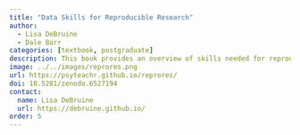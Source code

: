 ```yaml
---
title: "Data Skills for Reproducible Research"
author: 
  - Lisa DeBruine
  - Dale Barr
categories: [textbook, postgraduate]
description: This book provides an overview of skills needed for reproducible research and open science using the statistical programming language R and tidyverse packages. It covers reproducible workflows, data visualisation, data tidying and wrangling, archiving, iteration and functions, probability and data simulations. It assumes at least an undergraduate level of methods training, but no prior experience in R.
image: ../../images/reprores.png
url: https://psyteachr.github.io/reprores/
doi: 10.5281/zenodo.6527194
contact: 
  name: Lisa DeBruine
  url: https://debruine.github.io/
order: 5
---
```

